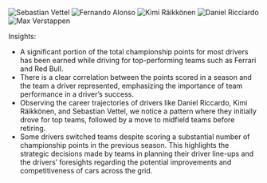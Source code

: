 ![Sebastian Vettel](../../data/eda/PointsOverSeason_Drivers/seb.png)
![Fernando Alonso](../../data/eda/PointsOverSeason_Drivers/alonso.png)
![Kimi Räikkönen](../../data/eda/PointsOverSeason_Drivers/kimi.png)
![Daniel Ricciardo](../../data/eda/PointsOverSeason_Drivers/daniel.png)
![Max Verstappen](../../data/eda/PointsOverSeason_Drivers/max.png)

Insights:

-	A significant portion of the total championship points for most drivers has been earned while driving for top-performing teams such as Ferrari and Red Bull. 
-	There is a clear correlation between the points scored in a season and the team a driver represented, emphasizing the importance of team performance in a driver’s success. 
-	Observing the career trajectories of drivers like Daniel Riccardo, Kimi Räikkönen, and Sebastian Vettel, we notice a pattern where they initially drove for top teams, followed by a move to midfield teams before retiring. 
-	Some drivers switched teams despite scoring a substantial number of championship points in the previous season. This highlights the strategic decisions made by teams in planning their driver line-ups and the drivers’ foresights regarding the potential improvements and competitiveness of cars across the grid. 
